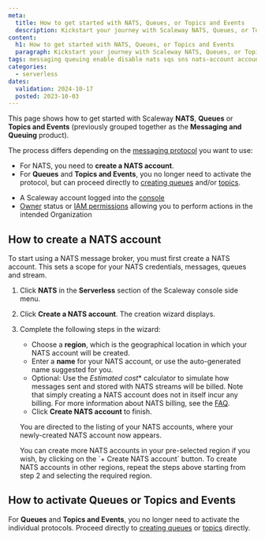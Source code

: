 ```yaml
---
meta:
  title: How to get started with NATS, Queues, or Topics and Events
  description: Kickstart your journey with Scaleway NATS, Queues, or Topics and Events. Learn how to set up, manage, and optimize your NATS, Queues, and Topics and Events services effortlessly.
content:
  h1: How to get started with NATS, Queues, or Topics and Events
  paragraph: Kickstart your journey with Scaleway NATS, Queues, or Topics and Events. Learn how to set up, manage, and optimize your NATS, Queues, and Topics and Events effortlessly.
tags: messaging queuing enable disable nats sqs sns nats-account account create 
categories:
  - serverless 
dates:
  validation: 2024-10-17
  posted: 2023-10-03
---
```


This page shows how to get started with Scaleway **NATS**, **Queues** or **Topics and Events** (previously grouped together as the **Messaging and Queuing** product). 

The process differs depending on the [messaging protocol](/messaging/concepts/#messaging-protocol) you want to use:

- For NATS, you need to **create a NATS account**.
- For **Queues** and **Topics and Events**, you no longer need to activate the protocol, but can proceed directly to [creating queues](/messaging/how-to/create-manage-queues) and/or [topics](/messaging/how-to/create-manage-topics).

<Macro id="requirements" />

- A Scaleway account logged into the [console](https://console.scaleway.com)
- [Owner](/iam/concepts/#owner) status or [IAM permissions](/iam/concepts/#permission) allowing you to perform actions in the intended Organization

## How to create a NATS account

To start using a NATS message broker, you must first create a NATS account. This sets a scope for your NATS credentials, messages, queues and stream.

1. Click **NATS** in the **Serverless** section of the Scaleway console side menu. 

2. Click **Create a NATS account**. The creation wizard displays.

    <Lightbox src="scaleway-nats-create-account.webp" alt="In the Scaleway console, the Create a NATS Account screen displays. The different parts of the page are detailed in the steps below." />

3. Complete the following steps in the wizard:

    - Choose a **region**, which is the geographical location in which your NATS account will be created.
    - Enter a **name** for your NATS account, or use the auto-generated name suggested for you.
    - Optional: Use the *Estimated cost** calculator to simulate how messages sent and stored with NATS streams will be billed. Note that simply creating a NATS account does not in itself incur any billing. For more information about NATS billing, see the [FAQ](/messaging-and-queuing/faq/#how-are-nats-queues-and-topics-and-events-billed).
    - Click **Create NATS account** to finish.

    You are directed to the listing of your NATS accounts, where your newly-created NATS account now appears.

    <Message type="tip">
    You can create more NATS accounts in your pre-selected region if you wish, by clicking on the `+ Create NATS account` button. To create NATS accounts in other regions, repeat the steps above starting from step 2 and selecting the required region.
    </Message>


## How to activate Queues or Topics and Events

For **Queues** and **Topics and Events**, you no longer need to activate the individual protocols. Proceed directly to [creating queues](/messaging/how-to/create-manage-queues) or [topics](/messaging/how-to/create-manage-topics) directly.